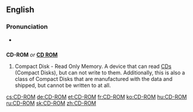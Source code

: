 ==English==
===Pronunciation===
* {{IPA|/si-di-rɒm/}}

==={{acronym}}===
{{wikipedia}}
'''CD-ROM''' ''or'' '''[[CD ROM]]'''

# Compact Disk - Read Only Memory.  A device that can read [[CD]]s (Compact Disks), but can not write to them.  Additionally, this is also a class of Compact Disks that are manufactured with the data and shipped, but cannot be written to at all.

[[cs:CD-ROM]]
[[de:CD-ROM]]
[[et:CD-ROM]]
[[fr:CD-ROM]]
[[ko:CD-ROM]]
[[hu:CD-ROM]]
[[ru:CD-ROM]]
[[sk:CD-ROM]]
[[zh:CD-ROM]]